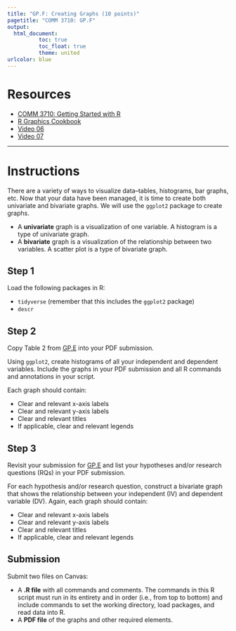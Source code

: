 ```yaml
---
title: "GP.F: Creating Graphs (10 points)"
pagetitle: "COMM 3710: GP.F"
output:
  html_document:
          toc: true
          toc_float: true
          theme: united
urlcolor: blue
---
```


# Resources

- [COMM 3710: Getting Started with R](https://sarakyeo.github.io/COMM-3710-bookdown/docs/index.html)
- [R Graphics Cookbook](https://r-graphics.org/)
- [Video 06](https://youtu.be/mwLyXHfCPdE)
- [Video 07](https://youtu.be/IZoCbCQRmUE)

---

# Instructions
There are a variety of ways to visualize data--tables, histograms, bar graphs, etc. Now that your data have been managed, it is time to create both univariate and bivariate graphs. We will use the `ggplot2` package to create graphs.

- A **univariate** graph is a visualization of one variable. A histogram is a type of univariate graph.
- A **bivariate** graph is a visualization of the relationship between two variables. A scatter plot is a type of bivariate graph.

## Step 1
Load the following packages in R:

- `tidyverse` (remember that this includes the `ggplot2` package)
- `descr`

## Step 2
Copy Table 2 from [GP.E](https://sarakyeo.github.io/COMM-3710/GP/GP.E.html) into your PDF submission.

Using `ggplot2`, create histograms of all your independent and dependent variables. Include the graphs in your PDF submission and all R commands and annotations in your script.

Each graph should contain:

- Clear and relevant x-axis labels
- Clear and relevant y-axis labels
- Clear and relevant titles
- If applicable, clear and relevant legends


## Step 3
Revisit your submission for [GP.E](https://sarakyeo.github.io/COMM-3710/GP/GP.E.html) and list your hypotheses and/or research questions (RQs) in your PDF submission.

For each hypothesis and/or research question, construct a bivariate graph that shows the relationship between your independent (IV) and dependent variable (DV). Again, each graph should contain:

- Clear and relevant x-axis labels
- Clear and relevant y-axis labels
- Clear and relevant titles
- If applicable, clear and relevant legends


## Submission
Submit two files on Canvas:

- A **.R file** with all commands and comments. The commands in this R script must run in its entirety and in order (i.e., from top to bottom) and include commands to set the working directory, load packages, and read data into R.
- A **PDF file** of the graphs and other required elements.
